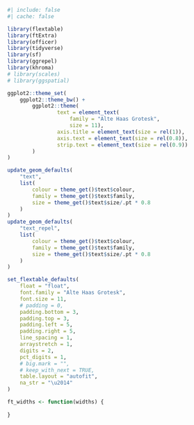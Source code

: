 <!-- Include at the start of every doc -->

```r
#| include: false
#| cache: false

library(flextable)
library(ftExtra)
library(officer)
library(tidyverse)
library(sf)
library(ggrepel)
library(khroma)
# library(scales)
# library(ggspatial)

ggplot2::theme_set(
	ggplot2::theme_bw() +
		ggplot2::theme(
				text = element_text(
					family = "Alte Haas Grotesk",
					size = 11),
				axis.title = element_text(size = rel(1)),
				axis.text = element_text(size = rel(0.8)),
				strip.text = element_text(size = rel(0.9))
		)
)

update_geom_defaults(
	"text",
	list(
		colour = theme_get()$text$colour,
		family = theme_get()$text$family,
		size = theme_get()$text$size/.pt * 0.8
	)
)
update_geom_defaults(
	"text_repel",
	list(
		colour = theme_get()$text$colour,
		family = theme_get()$text$family,
		size = theme_get()$text$size/.pt * 0.8
	)
)

set_flextable_defaults(
	float = "float",
	font.family = "Alte Haas Grotesk",
	font.size = 11,
	# padding = 0,
	padding.bottom = 3,
	padding.top = 3,
	padding.left = 5,
	padding.right = 5,
	line_spacing = 1,
	arraystretch = 1,
	digits = 2,
	pct_digits = 1,
	# big.mark = "",
	# keep_with_next = TRUE,
	table.layout = "autofit",
	na_str = "\u2014"
)

ft_widths <- function(widths) {
	
}
```
